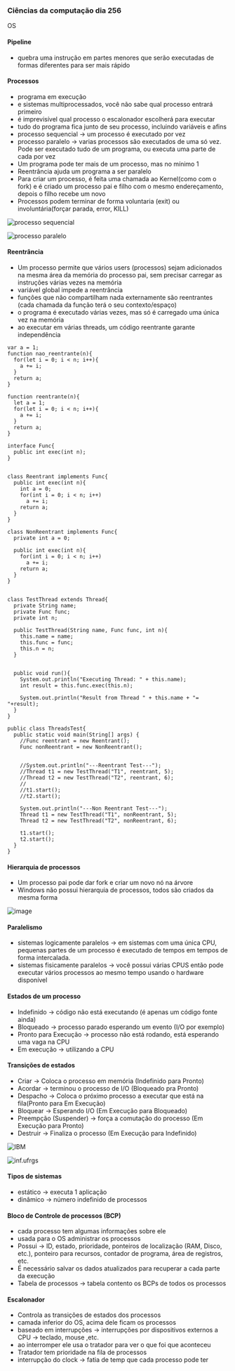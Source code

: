 




### Ciências da computação dia 256

OS

#### Pipeline

-   quebra uma instrução em partes menores que serão executadas de
    formas diferentes para ser mais rápido








#### Processos

-   programa em execução
-   e sistemas multiprocessados, você não sabe qual processo entrará
    primeiro
-   é imprevisível qual processo o escalonador escolherá para executar
-   tudo do programa fica junto de seu processo, incluindo variáveis e
    afins
-   processo sequencial → um processo é executado por vez
-   processo paralelo → varias processos são executados de uma só vez.
    Pode ser executado tudo de um programa, ou executa uma parte de cada
    por vez
-   Um programa pode ter mais de um processo, mas no mínimo 1
-   Reentrância ajuda um programa a ser paralelo
-   Para criar um processo, é feita uma chamada ao Kernel(como com o
    fork) e é criado um processo pai e filho com o mesmo endereçamento,
    depois o filho recebe um novo
-   Processos podem terminar de forma voluntaria (exit) ou
    involuntária(forçar parada, error, KILL)

![processo
sequencial](https://cdn-images-1.medium.com/max/800/1*jh9ztzCGrWilY4otp15EFQ.png)

![processo
paralelo](https://cdn-images-1.medium.com/max/800/1*eJZVTZQ7hBZhOOK1gsF5sA.png)








#### Reentrância

-   Um processo permite que vários users (processos) sejam adicionados
    na mesma área da memória do processo pai, sem precisar carregar as
    instruções várias vezes na memória
-   variável global impede a reentrância
-   funções que não compartilham nada externamente são reentrantes (cada
    chamada da função terá o seu contexto/espaço)
-   o programa é executado várias vezes, mas só é carregado uma única
    vez na memória
-   ao executar em várias threads, um código reentrante garante
    independência

``` {code-block-mode="2" spellcheck="false" code-block-lang="javascript"}
var a = 1;
function nao_reentrante(n){
  for(let i = 0; i < n; i++){
    a += i;
  }
  return a;
}

function reentrante(n){
  let a = 1;
  for(let i = 0; i < n; i++){
    a += i;
  }
  return a;
}
```

``` {code-block-mode="2" spellcheck="false" code-block-lang="java"}
interface Func{
  public int exec(int n);
}


class Reentrant implements Func{
  public int exec(int n){
    int a = 0;
    for(int i = 0; i < n; i++)
      a += i;
    return a;
  }
}

class NonReentrant implements Func{
  private int a = 0; 

  public int exec(int n){
    for(int i = 0; i < n; i++)
      a += i;
    return a;
  }
}


class TestThread extends Thread{
  private String name;
  private Func func;
  private int n;

  public TestThread(String name, Func func, int n){
    this.name = name;
    this.func = func;
    this.n = n;
  }


  public void run(){
    System.out.println("Executing Thread: " + this.name);
    int result = this.func.exec(this.n);

    System.out.println("Result from Thread " + this.name + "= "+result);
  }
}

public class ThreadsTest{
  public static void main(String[] args) {
    //Func reentrant = new Reentrant();
    Func nonReentrant = new NonReentrant();


    //System.out.println("---Reentrant Test---");
    //Thread t1 = new TestThread("T1", reentrant, 5);
    //Thread t2 = new TestThread("T2", reentrant, 6);
    //
    //t1.start();
    //t2.start();
    
    System.out.println("---Non Reentrant Test---");
    Thread t1 = new TestThread("T1", nonReentrant, 5);
    Thread t2 = new TestThread("T2", nonReentrant, 6);

    t1.start();
    t2.start();
  }
}
```








#### Hierarquia de processos

-   Um processo pai pode dar fork e criar um novo nó na árvore
-   Windows não possui hierarquia de processos, todos são criados da
    mesma forma

![image](https://cdn-images-1.medium.com/max/800/1*23uJD6WSP5Kkn4DmJoWEjQ.png)








#### Paralelismo

-   sistemas logicamente paralelos → em sistemas com uma única CPU,
    pequenas partes de um processo é executado de tempos em tempos de
    forma intercalada.
-   sistemas fisicamente paralelos → você possui várias CPUS então pode
    executar vários processos ao mesmo tempo usando o hardware
    disponível








#### Estados de um processo

-   Indefinido → código não está executando (é apenas um código fonte
    ainda)
-   Bloqueado → processo parado esperando um evento (I/O por exemplo)
-   Pronto para Execução → processo não está rodando, está esperando uma
    vaga na CPU
-   Em execução → utilizando a CPU

#### Transições de estados

-   Criar → Coloca o processo em memória (Indefinido para Pronto)
-   Acordar → terminou o processo de I/O (Bloqueado pra Pronto)
-   Despacho → Coloca o próximo processo a executar que está na
    fila(Pronto para Em Execução)
-   Bloquear → Esperando I/O (Em Execução para Bloqueado)
-   Preempção (Suspender) → força a comutação do processo (Em Execução
    para Pronto)
-   Destruir → Finaliza o processo (Em Execução para Indefinido)

![[IBM](https://www.ibm.com/docs/pt-br/bpm/8.5.7?topic=processes-state-transition-diagrams-bpel-process-instances)](https://cdn-images-1.medium.com/max/800/0*rhz6G_mOgK6W-_ci.gif)

![[inf.ufrgs](https://www.inf.ufrgs.br/~johann/sisop1/aula04.ciclo.processo.pdf)](https://cdn-images-1.medium.com/max/800/1*IATgbL8LkOcQpeBBcAi4dA.png)








#### Tipos de sistemas

-   estático → executa 1 aplicação
-   dinâmico → número indefinido de processos








#### Bloco de Controle de processos (BCP)

-   cada processo tem algumas informações sobre ele
-   usada para o OS administrar os processos
-   Possui → ID, estado, prioridade, ponteiros de localização (RAM,
    Disco, etc.), ponteiro para recursos, contador de programa, área de
    registros, etc.
-   É necessário salvar os dados atualizados para recuperar a cada parte
    da execução
-   Tabela de processos → tabela contento os BCPs de todos os processos








#### Escalonador

-   Controla as transições de estados dos processos
-   camada inferior do OS, acima dele ficam os processos
-   baseado em interrupções → interrupções por dispositivos externos a
    CPU → teclado, mouse ,etc.
-   ao interromper ele usa o tratador para ver o que foi que aconteceu
-   Tratador tem prioridade na fila de processos
-   interrupção do clock → fatia de temp que cada processo pode ter



